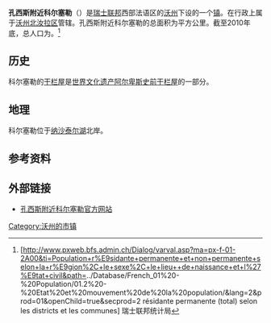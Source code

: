 {{瑞士市镇信息框
 | 市镇名称= 孔西斯附近科尔塞勒
 | 原文名称             = {{lang|fr|Corcelles-près-Concise}}
 | 图片                = 
 | 纹章 = Corcelles-pres-Concise-coat of arms.svg
 | 语言                   = [[法语|法语]]
 | 所属州               = 沃州
 | iso-code-region = 
 | 所属区               = [[沃州北汝拉区|沃州北汝拉区]]
 | lat_d=46|lat_m=51|lat_NS=N|long_d=6|long_m=49|long_EW=E
 | 邮政编码        = 1426
 | 市镇代码        = 5555
 | 面积                 = {{smn|4.09|5|100}}
 | 平均海拔        =  459
 | 人口               = {{smn|279|6}}
 | 主页  = www.corcelles-concise.ch
 | 市镇长           = Jacques Kehrli
 | 相邻市镇             = 
 | 友好城市             = 
|地图文件             = Karte Gemeinde Corcelles-près-Concise 2012.png
|}}
'''孔西斯附近科尔塞勒'''（{{lang-fr|Corcelles-près-Concise}}）是[[瑞士联邦|瑞士联邦]]西部法语区的[[沃州|沃州]]下设的一个[[瑞士市镇|镇]]。在行政上属于[[沃州北汝拉区|沃州北汝拉区]]管辖。孔西斯附近科尔塞勒的总面积为{{smn|4.09|5|100}}平方公里。截至2010年底，总人口为{{smn|279|6}}。<ref>{{fr}}[http://www.pxweb.bfs.admin.ch/Dialog/varval.asp?ma=px-f-01-2A00&ti=Population+r%E9sidante+permanente+et+non+permanente+selon+la+r%E9gion%2C+le+sexe%2C+le+lieu++de+naissance+et+l%27%E9tat+civil&path=../Database/French_01%20-%20Population/01.2%20-%20Etat%20et%20mouvement%20de%20la%20population/&lang=2&prod=01&openChild=true&secprod=2 résidante permanente (total) selon les districts et les communes] {{Wayback|url=http://www.pxweb.bfs.admin.ch/Dialog/varval.asp?ma=px-f-01-2A00&ti=Population+r%E9sidante+permanente+et+non+permanente+selon+la+r%E9gion%2C+le+sexe%2C+le+lieu++de+naissance+et+l%27%E9tat+civil&path=..%2FDatabase%2FFrench_01%20-%20Population%2F01.2%20-%20Etat%20et%20mouvement%20de%20la%20population%2F&lang=2&prod=01&openChild=true&secprod=2 |date=20150102165023 }} 瑞士联邦统计局</ref>

==历史==
科尔塞勒的[[干栏屋|干栏屋]]是[[世界文化遗产|世界文化遗产]][[阿尔卑斯史前干栏屋|阿尔卑斯史前干栏屋]]的一部分。

==地理==
科尔塞勒位于[[纳沙泰尔湖|纳沙泰尔湖]]北岸。

==参考资料==
{{reflist}}

==外部链接==
*{{fr}}[http://www.corcelles-concise.ch 孔西斯附近科尔塞勒官方网站] {{Wayback|url=http://www.corcelles-concise.ch/ |date=20201203194523 }}

{{DEFAULTSORT:Corcelles-près-Concise}}
{{沃州北汝拉区行政区划}}
[[Category:沃州的市镇|Category:沃州的市镇]]